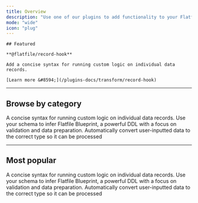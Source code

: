 ```yaml
---
title: Overview
description: "Use one of our plugins to add functionality to your Flatfile data engine."
mode: "wide"
icon: "plug"
---
```


    ## Featured

    **@flatfile/record-hook**

    Add a concise syntax for running custom logic on individual data records.

    [Learn more &#8594;](/plugins-docs/transform/record-hook)

---

## Browse by category

<CardGroup cols={3}>
  <Card title="extractors" href="../plugins-docs/extractors/" icon="npm">
    A concise syntax for running custom logic on individual data records.
  </Card>
  <Card title="schemas" href="../plugins-docs/schemas/" icon="npm">
    Use your schema to infer Flatfile Blueprint, a powerful DDL with a focus on
    validation and data preparation.
  </Card>
  <Card title="transformations" href="../plugins-docs/transform/" icon="npm">
    Automatically convert user-inputted data to the correct type so it can be
    processed
  </Card>
</CardGroup>

---

## Most popular

<CardGroup cols={3}>
  <Card
    title="record-hook"
    href="../plugins-docs/transform/record-hook"
    icon="npm"
  >
    A concise syntax for running custom logic on individual data records.
  </Card>
  <Card
    title="json-schema"
    href="../plugins-docs/schemas/convert-json-schema"
    icon="clock"
  >
    Use your schema to infer Flatfile Blueprint, a powerful DDL with a focus on
    validation and data preparation.
  </Card>
  <Card title="autocast" href="../plugins-docs/transform/autocast" icon="clock">
    Automatically convert user-inputted data to the correct type so it can be
    processed
  </Card>
</CardGroup>

